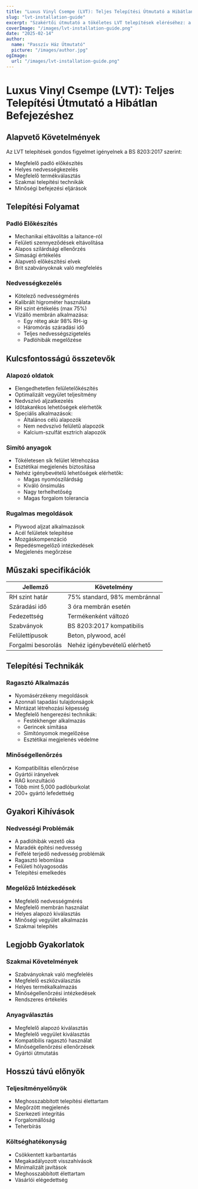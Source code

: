 ```yaml
---
title: "Luxus Vinyl Csempe (LVT): Teljes Telepítési Útmutató a Hibátlan Befejezéshez"
slug: "lvt-installation-guide"
excerpt: "Szakértői útmutató a tökéletes LVT telepítések eléréséhez: a padló előkészítésétől a végső befejezésig, a BS 8203:2017 szabványok betartásával a tartós eredmények érdekében."
coverImage: "/images/lvt-installation-guide.png"
date: "2025-02-14"
author:
  name: "Passzív Ház Útmutató"
  picture: "/images/author.jpg"
ogImage:
  url: "/images/lvt-installation-guide.png"
---
```


# Luxus Vinyl Csempe (LVT): Teljes Telepítési Útmutató a Hibátlan Befejezéshez

## Alapvető Követelmények

Az LVT telepítések gondos figyelmet igényelnek a BS 8203:2017 szerint:

- Megfelelő padló előkészítés
- Helyes nedvességkezelés
- Megfelelő termékválasztás
- Szakmai telepítési technikák
- Minőségi befejezési eljárások

## Telepítési Folyamat

### Padló Előkészítés
- Mechanikai eltávolítás a laitance-ról
- Felületi szennyeződések eltávolítása
- Alapos szilárdsági ellenőrzés
- Simasági értékelés
- Alapvető előkészítési elvek
- Brit szabványoknak való megfelelés

### Nedvességkezelés
- Kötelező nedvességmérés
- Kalibrált higrométer használata
- RH szint értékelés (max 75%)
- Vízálló membrán alkalmazása:
  - Egy réteg akár 98% RH-ig
  - Háromórás száradási idő
  - Teljes nedvességszigetelés
  - Padlóhibák megelőzése

## Kulcsfontosságú összetevők

### Alapozó oldatok
- Elengedhetetlen felületelőkészítés
- Optimalizált vegyület teljesítmény
- Nedvszívó aljzatkezelés
- Időtakarékos lehetőségek elérhetők
- Speciális alkalmazások:
  - Általános célú alapozók
  - Nem nedvszívó felületű alapozók
  - Kalcium-szulfát esztrich alapozók

### Simító anyagok
- Tökéletesen sík felület létrehozása
- Esztétikai megjelenés biztosítása
- Nehéz igénybevételű lehetőségek elérhetők:
  - Magas nyomószilárdság
  - Kiváló önsimulás
  - Nagy terhelhetőség
  - Magas forgalom tolerancia

### Rugalmas megoldások
- Plywood aljzat alkalmazások
- Acél felületek telepítése
- Mozgáskompenzáció
- Repedésmegelőző intézkedések
- Megjelenés megőrzése

## Műszaki specifikációk

| Jellemző | Követelmény |
|----------|-------------|
| RH szint határ | 75% standard, 98% membránnal |
| Száradási idő | 3 óra membrán esetén |
| Fedezettség | Termékenként változó |
| Szabványok | BS 8203:2017 kompatibilis |
| Felülettípusok | Beton, plywood, acél |
| Forgalmi besorolás | Nehéz igénybevételű elérhető |

## Telepítési Technikák

### Ragasztó Alkalmazás
- Nyomásérzékeny megoldások
- Azonnali tapadási tulajdonságok
- Mintázat létrehozási képesség
- Megfelelő hengerezési technikák:
  - Festékhenger alkalmazás
  - Gerincek simítása
  - Simítónyomok megelőzése
  - Esztétikai megjelenés védelme

### Minőségellenőrzés
- Kompatibilitás ellenőrzése
- Gyártói irányelvek
- RAG konzultáció
- Több mint 5,000 padlóburkolat
- 200+ gyártó lefedettség

## Gyakori Kihívások

### Nedvességi Problémák
- A padlóhibák vezető oka
- Maradék építési nedvesség
- Felfelé terjedő nedvesség problémák
- Ragasztó lebomlása
- Felületi hólyagosodás
- Telepítési emelkedés

### Megelőző Intézkedések
- Megfelelő nedvességmérés
- Megfelelő membrán használat
- Helyes alapozó kiválasztás
- Minőségi vegyület alkalmazás
- Szakmai telepítés

## Legjobb Gyakorlatok

### Szakmai Követelmények
- Szabványoknak való megfelelés
- Megfelelő eszközválasztás
- Helyes termékalkalmazás
- Minőségellenőrzési intézkedések
- Rendszeres értékelés

### Anyagválasztás
- Megfelelő alapozó kiválasztás
- Megfelelő vegyület kiválasztás
- Kompatibilis ragasztó használat
- Minőségellenőrzési ellenőrzések
- Gyártói útmutatás

## Hosszú távú előnyök

### Teljesítményelőnyök
- Meghosszabbított telepítési élettartam
- Megőrzött megjelenés
- Szerkezeti integritás
- Forgalomállóság
- Teherbírás

### Költséghatékonyság
- Csökkentett karbantartás
- Megakadályozott visszahívások
- Minimalizált javítások
- Meghosszabbított élettartam
- Vásárlói elégedettség